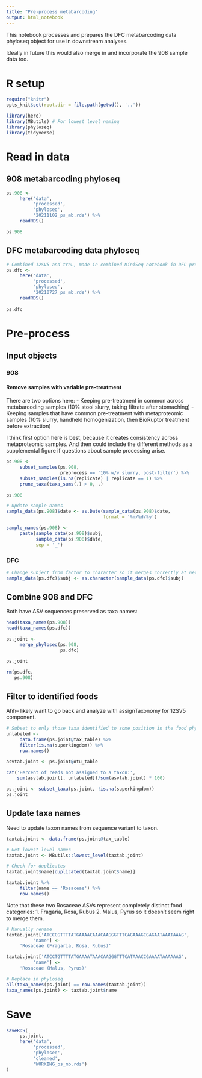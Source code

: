 ```yaml
---
title: "Pre-process metabarcoding"
output: html_notebook
---
```


This notebook processes and prepares the DFC metabarcoding data phyloseq object for use in downstream analyses.

Ideally in future this would also merge in and incorporate the 908 sample data too.

# R setup

```r
require("knitr")
opts_knit$set(root.dir = file.path(getwd(), '..'))
```

```r
library(here) 
library(MButils) # For lowest level naming
library(phyloseq) 
library(tidyverse) 
```

# Read in data

## 908 metabarcoding phyloseq

```r
ps.908 <- 
     here('data',
          'processed',
          'phyloseq',
          '20211102_ps_mb.rds') %>% 
     readRDS()

ps.908
```

## DFC metabarcoding data phyloseq

```r
# Combined 12SV5 and trnL, made in combined MiniSeq notebook in DFC project folder
ps.dfc <- 
     here('data',
          'processed',
          'phyloseq',
          '20210727_ps_mb.rds') %>% 
     readRDS()
     
ps.dfc
```

# Pre-process

## Input objects

### 908

#### Remove samples with variable pre-treatment

There are two options here:
- Keeping pre-treatment in common across metabarcoding samples (10% stool slurry, taking filtrate after stomaching)
- Keeping samples that have common pre-treatment with metaproteomic samples (10% slurry, handheld homogenization, then BioRuptor treatment before extraction)

I think first option here is best, because it creates consistency across metaproteomic samples.  And then could include the different methods as a supplemental figure if questions about sample processing arise.

```r
ps.908 <- 
     subset_samples(ps.908,
                    preprocess == '10% w/v slurry, post-filter') %>% 
     subset_samples(is.na(replicate) | replicate == 1) %>% 
     prune_taxa(taxa_sums(.) > 0, .)

ps.908
```

```r
# Update sample names
sample_data(ps.908)$date <- as.Date(sample_data(ps.908)$date,
                                    format = '%m/%d/%y')

sample_names(ps.908) <- 
     paste(sample_data(ps.908)$subj,
           sample_data(ps.908)$date,
           sep = '_')
```

### DFC

```r
# Change subject from factor to character so it merges correctly at next stage
sample_data(ps.dfc)$subj <- as.character(sample_data(ps.dfc)$subj)
```


## Combine 908 and DFC

Both have ASV sequences preserved as taxa names:

```r
head(taxa_names(ps.908))
head(taxa_names(ps.dfc))
```


```r
ps.joint <- 
     merge_phyloseq(ps.908,
                    ps.dfc)

ps.joint

rm(ps.dfc,
   ps.908)
```

## Filter to identified foods

Ahh-- likely want to go back and analyze with assignTaxonomy for 12SV5 component.

```r
# Subset to only those taxa identified to some position in the food phylogeny
unlabeled <- 
     data.frame(ps.joint@tax_table) %>% 
     filter(is.na(superkingdom)) %>% 
     row.names()

asvtab.joint <- ps.joint@otu_table

cat('Percent of reads not assigned to a taxon:', 
    sum(asvtab.joint[, unlabeled])/sum(asvtab.joint) * 100)
```

```r
ps.joint <- subset_taxa(ps.joint, !is.na(superkingdom))
ps.joint
```

## Update taxa names

Need to update taxon names from sequence variant to taxon.

```r
taxtab.joint <- data.frame(ps.joint@tax_table)
```

```r
# Get lowest level names
taxtab.joint <- MButils::lowest_level(taxtab.joint)
```

```r
# Check for duplicates
taxtab.joint$name[duplicated(taxtab.joint$name)]
```

```r
taxtab.joint %>% 
     filter(name == 'Rosaceae') %>% 
     row.names()
```

Note that these two Rosaceae ASVs represent completely distinct food categories:
1. Fragaria, Rosa, Rubus
2. Malus, Pyrus
so it doesn't seem right to merge them.

```r
# Manually rename
taxtab.joint['ATCCCGTTTTATGAAAACAAACAAGGGTTTCAGAAAGCGAGAATAAATAAAG', 
          'name'] <- 
     'Rosaceae (Fragaria, Rosa, Rubus)'     

taxtab.joint['ATCCTGTTTTATGAAAATAAACAAGGGTTTCATAAACCGAAAATAAAAAAG', 
          'name'] <- 
     'Rosaceae (Malus, Pyrus)'   
```

```r
# Replace in phyloseq
all(taxa_names(ps.joint) == row.names(taxtab.joint))
taxa_names(ps.joint) <- taxtab.joint$name
```

# Save

```r
saveRDS(
     ps.joint,
     here('data', 
          'processed', 
          'phyloseq',
          'cleaned',
          'WORKING_ps_mb.rds')
)
```


